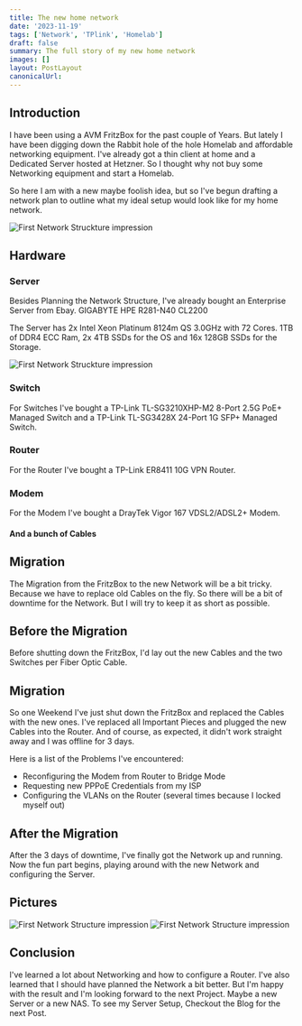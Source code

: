 ```yaml
---
title: The new home network
date: '2023-11-19'
tags: ['Network', 'TPlink', 'Homelab']
draft: false
summary: The full story of my new home network
images: []
layout: PostLayout
canonicalUrl:
---
```



## Introduction

I have been using a AVM FritzBox for the past couple of Years. But lately I have been digging down the Rabbit hole of the hole Homelab and affordable networking equipment. I've already got a thin client at home and a Dedicated Server hosted at Hetzner. So I thought why not buy some Networking equipment and start a Homelab.

So here I am with a new maybe foolish idea, but so I've begun drafting a network plan to outline what my ideal setup would look like for my home network.

<img
    className="inline"
    src="/static/images/Blog/resourceProvider.png"
    alt="First Network Struckture impression"
/>

## Hardware

### Server

Besides Planning the Network Structure, I've already bought an Enterprise Server from Ebay. GIGABYTE HPE R281-N40 CL2200

The Server has 2x Intel Xeon Platinum 8124m QS 3.0GHz with 72 Cores. 1TB of DDR4 ECC Ram, 2x 4TB SSDs for the OS and 16x 128GB SSDs for the Storage.

<img
    className="inline"
    src="/static/images/Blog/proxmox2023CPU.png"
    alt="First Network Struckture impression"
/>

### Switch

For Switches I've bought a TP-Link TL-SG3210XHP-M2 8-Port 2.5G PoE+ Managed Switch and a TP-Link TL-SG3428X 24-Port 1G SFP+ Managed Switch.

### Router

For the Router I've bought a TP-Link ER8411 10G VPN Router.

### Modem

For the Modem I've bought a DrayTek Vigor 167 VDSL2/ADSL2+ Modem.

#### And a bunch of Cables

## Migration

The Migration from the FritzBox to the new Network will be a bit tricky. Because we have to replace old Cables on the fly. So there will be a bit of downtime for the Network. But I will try to keep it as short as possible.

## Before the Migration

Before shutting down the FritzBox, I'd lay out the new Cables and the two Switches per Fiber Optic Cable.

## Migration

So one Weekend I've just shut down the FritzBox and replaced the Cables with the new ones. I've replaced all Important Pieces and plugged the new Cables into the Router. And of course, as expected, it didn't work straight away and I was offline for 3 days.

Here is a list of the Problems I've encountered:

- Reconfiguring the Modem from Router to Bridge Mode
- Requesting new PPPoE Credentials from my ISP
- Configuring the VLANs on the Router (several times because I locked myself out)

## After the Migration

After the 3 days of downtime, I've finally got the Network up and running. Now the fun part begins, playing around with the new Network and configuring the Server.

## Pictures

<div style={{ display: 'flex', justifyContent: 'space-between' }}>
    <img
        src="/static/images/Blog/IMG_3972.jpeg"
        alt="First Network Structure impression"
        style={{ width: '48%', marginRight: '4%' }}
    />
    <img
        src="/static/images/Blog/IMG_3971.jpeg"
        alt="First Network Structure impression"
        style={{ width: '48%' }}
    />
</div>


## Conclusion

I've learned a lot about Networking and how to configure a Router. I've also learned that I should have planned the Network a bit better. But I'm happy with the result and I'm looking forward to the next Project. Maybe a new Server or a new NAS. To see my Server Setup, Checkout the Blog for the next Post.